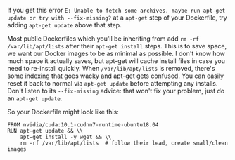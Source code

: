 

If you get this error `E: Unable to fetch some archives, maybe run apt-get update or try with --fix-missing?` at a `apt-get` step of your Dockerfile, try adding `apt-get update` above that step.

Most public Dockerfiles which you'll be inheriting from add `rm -rf /var/lib/apt/lists` after their `apt-get install` steps. This is to save space, we want our Docker images to be as minimal as possible. I don't know how much space it actually saves, but apt-get will cache install files in case you need to re-install quickly. When `/var/lib/apt/lists` is removed, there's some indexing that goes wacky and apt-get gets confused. You can easily reset it back to normal via `apt-get update` before attempting any installs. Don't listen to its `--fix-missing` advice: that won't fix your problem, just do an `apt-get update`.

So your Dockerfile might look like this:
```
FROM nvidia/cuda:10.1-cudnn7-runtime-ubuntu18.04
RUN apt-get update && \\
    apt-get install -y wget && \\
    rm -rf /var/lib/apt/lists  # follow their lead, create small/clean images
``` 